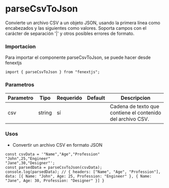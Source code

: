 # parseCsvToJson

Convierte un archivo CSV a un objeto JSON, usando la primera línea como encabezados y las siguientes como valores. Soporta campos con el carácter de separación '|' y otros posibles errores de formato.

### Importacion

Para importar el componente parseCsvToJson, se puede hacer desde fenextjs

```tsx copy
import { parseCsvToJson } from "fenextjs";
```

### Parametros

| Parametro | Tipo | Requerido | Default | Descripcion |
| --------- | ---- | --------- | ------- | ----------- |
| csv | string | sí |  | Cadena de texto que contiene el contenido del archivo CSV. |
### Usos

- Convertir un archivo CSV en formato JSON

```tsx copy
const csvData = '"Name","Age","Profession"
"John",25,"Engineer"
"Jane",30,"Designer"';
const parsedData = parseCsvToJson(csvData);
console.log(parsedData); // { headers: ["Name", "Age", "Profession"], data: [{ Name: "John", Age: 25, Profession: "Engineer" }, { Name: "Jane", Age: 30, Profession: "Designer" }] }
```

